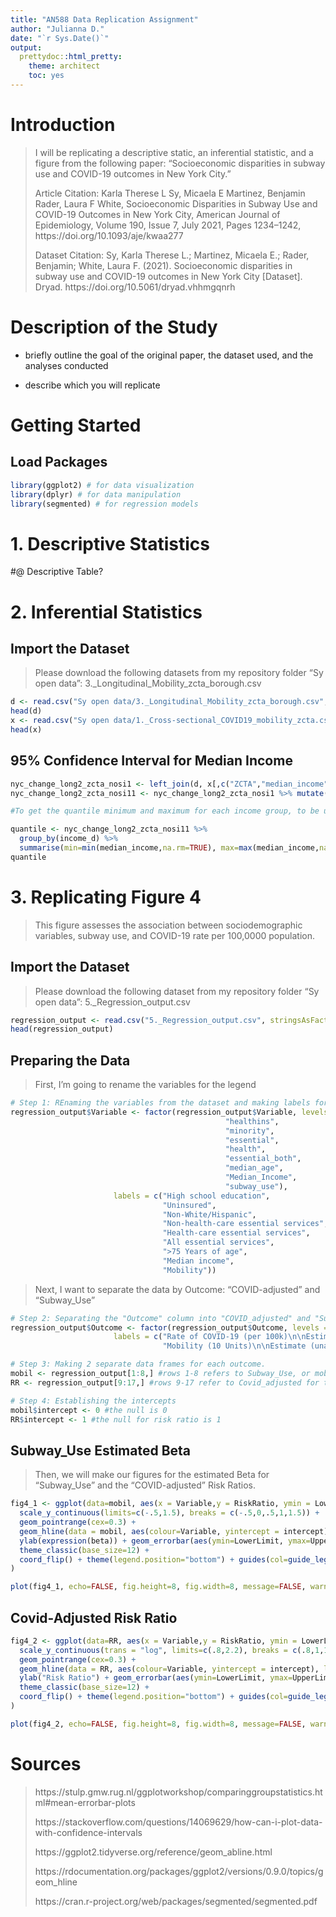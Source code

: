```yaml
---
title: "AN588 Data Replication Assignment"
author: "Julianna D."
date: "`r Sys.Date()`"
output: 
  prettydoc::html_pretty:
    theme: architect
    toc: yes
---
```

# Introduction
> I will be replicating a descriptive static, an inferential statistic, and a figure from the following paper: "Socioeconomic disparities in subway use and COVID-19 outcomes in New York City."  
>
> Article Citation: Karla Therese L Sy, Micaela E Martinez, Benjamin Rader, Laura F White, Socioeconomic Disparities in Subway Use and COVID-19 Outcomes in New York City, American Journal of Epidemiology, Volume 190, Issue 7, July 2021, Pages 1234–1242, https://doi.org/10.1093/aje/kwaa277
>
> Dataset Citation: Sy, Karla Therese L.; Martinez, Micaela E.; Rader, Benjamin; White, Laura F. (2021). Socioeconomic disparities in subway use and COVID-19 outcomes in New York City [Dataset]. Dryad. https://doi.org/10.5061/dryad.vhhmgqnrh 

# Description of the Study
- briefly outline the goal of the original paper, the dataset used, and the analyses conducted

- describe which you will replicate


# Getting Started

## Load Packages
```r
library(ggplot2) # for data visualization
library(dplyr) # for data manipulation
library(segmented) # for regression models
```

# 1. Descriptive Statistics

#@ Descriptive Table?

# 2. Inferential Statistics

## Import the Dataset
> Please download the following datasets from my repository folder "Sy open data": 3._Longitudinal_Mobility_zcta_borough.csv

```r
d <- read.csv("Sy open data/3._Longitudinal_Mobility_zcta_borough.csv", header=TRUE)
head(d)
x <- read.csv("Sy open data/1._Cross-sectional_COVID19_mobility_zcta.csv", header=TRUE)
head(x)
```

## 95% Confidence Interval for Median Income
```r
nyc_change_long2_zcta_nosi1 <- left_join(d, x[,c("ZCTA","median_income")], by=c("ZCTA"="ZCTA"))
nyc_change_long2_zcta_nosi11 <- nyc_change_long2_zcta_nosi1 %>% mutate(income_d = ntile(median_income, 5))

#To get the quantile minimum and maximum for each income group, to be used as labels in Figure 3

quantile <- nyc_change_long2_zcta_nosi11 %>%
  group_by(income_d) %>%
  summarise(min=min(median_income,na.rm=TRUE), max=max(median_income,na.rm=TRUE))
quantile
```

# 3. Replicating Figure 4
> This figure assesses the association between sociodemographic variables, subway use, and COVID-19 rate per 100,0000 population. 

## Import the Dataset
> Please download the following dataset from my repository folder "Sy open data": 5._Regression_output.csv

```r
regression_output <- read.csv("5._Regression_output.csv", stringsAsFactors = TRUE)
head(regression_output)
```


## Preparing the Data
> First, I'm going to rename the variables for the legend

```r
# Step 1: REnaming the variables from the dataset and making labels for the legend
regression_output$Variable <- factor(regression_output$Variable, levels = c("hs",
                                                "healthins",
                                                "minority",
                                                "essential",
                                                "health",
                                                "essential_both",
                                                "median_age",
                                                "Median_Income",
                                                "subway_use"),
                       labels = c("High school education",
                                  "Uninsured",
                                  "Non-White/Hispanic",
                                  "Non-health-care essential services",
                                  "Health-care essential services",
                                  "All essential services",
                                  ">75 Years of age",
                                  "Median income",
                                  "Mobility")) 
```

> Next, I want to separate the data by Outcome: "COVID-adjusted" and "Subway_Use"

```r
# Step 2: Separating the "Outcome" column into "COVID_adjusted" and "Subway_Use"
regression_output$Outcome <- factor(regression_output$Outcome, levels = c("COVID_adjusted","Subway_Use"),
                       labels = c("Rate of COVID-19 (per 100k)\n\nEstimate (adjusted for testing):\nRisk Ratio",
                                  "Mobility (10 Units)\n\nEstimate (unadjusted):\nbeta")) 

# Step 3: Making 2 separate data frames for each outcome.
mobil <- regression_output[1:8,] #rows 1-8 refers to Subway_Use, or mobility
RR <- regression_output[9:17,] #rows 9-17 refer to Covid_adjusted for the Risk Ratio

# Step 4: Establishing the intercepts 
mobil$intercept <- 0 #the null is 0
RR$intercept <- 1 #the null for risk ratio is 1
```

## Subway_Use Estimated Beta
> Then, we will make our figures for the estimated Beta for "Subway_Use" and the "COVID-adjusted" Risk Ratios.

```r
fig4_1 <- ggplot(data=mobil, aes(x = Variable,y = RiskRatio, ymin = LowerLimit, ymax = UpperLimit )) +
  scale_y_continuous(limits=c(-.5,1.5), breaks = c(-.5,0,.5,1,1.5)) +
  geom_pointrange(cex=0.3) +
  geom_hline(data = mobil, aes(colour=Variable, yintercept = intercept), linetype=2, show.legend = FALSE) + xlab('') + 
  ylab(expression(beta)) + geom_errorbar(aes(ymin=LowerLimit, ymax=UpperLimit), width=0.3,cex=0.7) +
  theme_classic(base_size=12) +
  coord_flip() + theme(legend.position="bottom") + guides(col=guide_legend(ncol=3, byrow=TRUE, reverse = TRUE, title.position = "bottom")) + theme(legend.text = element_text(size=12), text=element_text(size=12), axis.text=element_text(size=12, colour="black"), legend.margin = margin(10, 50, 10, 10)
)

plot(fig4_1, echo=FALSE, fig.height=8, fig.width=8, message=FALSE, warning=FALSE, paged.print=FALSE)
```

## Covid-Adjusted Risk Ratio
```r

fig4_2 <- ggplot(data=RR, aes(x = Variable,y = RiskRatio, ymin = LowerLimit, ymax = UpperLimit )) +
  scale_y_continuous(trans = "log", limits=c(.8,2.2), breaks = c(.8,1,1.2,1.4,1.6,1.8, 2.0, 2.2)) +
  geom_pointrange(cex=0.3) +
  geom_hline(data = RR, aes(colour=Variable, yintercept = intercept), linetype=2, show.legend = FALSE) + xlab('') + 
  ylab("Risk Ratio") + geom_errorbar(aes(ymin=LowerLimit, ymax=UpperLimit),width=0.3,cex=0.7) +
  theme_classic(base_size=12) +
  coord_flip() + theme(legend.position="bottom") + guides(col=guide_legend(ncol=3, byrow=TRUE, reverse = TRUE, title.position = "bottom")) + theme(legend.text = element_text(size=12), text=element_text(size=12), axis.text=element_text(size=12, colour="black"), legend.margin = margin(10, 50, 10, 10)
)

plot(fig4_2, echo=FALSE, fig.height=8, fig.width=8, message=FALSE, warning=FALSE, paged.print=FALSE)
```


# Sources
> https://stulp.gmw.rug.nl/ggplotworkshop/comparinggroupstatistics.html#mean-errorbar-plots  
>
> https://stackoverflow.com/questions/14069629/how-can-i-plot-data-with-confidence-intervals  
>
> https://ggplot2.tidyverse.org/reference/geom_abline.html  
>
> https://rdocumentation.org/packages/ggplot2/versions/0.9.0/topics/geom_hline  
>
> https://cran.r-project.org/web/packages/segmented/segmented.pdf  
